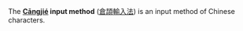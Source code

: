 The '''[[Cāngjié]] input method''' ([[倉]][[頡]][[輸]][[入法]]) is an input method of Chinese characters.
